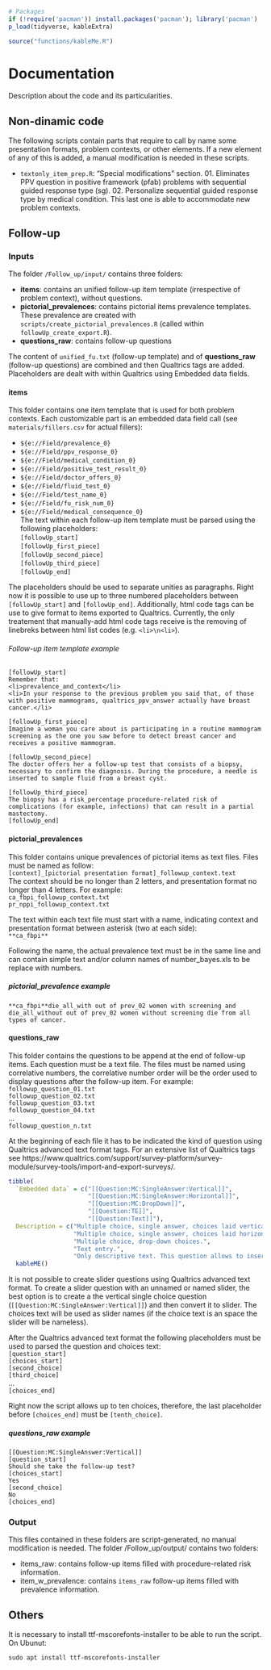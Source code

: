 ```r
# Packages
if (!require('pacman')) install.packages('pacman'); library('pacman')
p_load(tidyverse, kableExtra)

source("functions/kableMe.R")
```

# Documentation

Description about the code and its particularities.

## Non-dinamic code

The following scripts contain parts that require to call by name some presentation formats, problem contexts, or other elements. If a new element of any of this is added, a manual modification is needed in these scripts.

- `textonly_item_prep.R`: "Special modifications" section. 01. Eliminates PPV question in positive framework (pfab) problems with sequential guided response type (sg). 02. Personalize sequential guided response type by medical condition. This last one is able to accommodate new problem contexts.

## Follow-up

### Inputs

The folder `/Follow_up/input/` contains three folders:  

- **items**: contains an unified follow-up item template (irrespective of problem context), without questions.  
- **pictorial_prevalences**: contains pictorial items prevalence templates. These prevalence are created with `scripts/create_pictorial_prevalences.R` (called within `followUp_create_export.R`).  
- **questions_raw**: contains follow-up questions  

The content of `unified_fu.txt` (follow-up template) and of **questions_raw** (follow-up questions) are combined and then Qualtrics tags are added. Placeholders are dealt with within Qualtrics using Embedded data fields.

#### items

This folder contains one item template that is used for both problem contexts. Each customizable part is an embedded data field call (see `materials/fillers.csv` for actual fillers):  

- `${e://Field/prevalence_0}`           
- `${e://Field/ppv_response_0}`         
- `${e://Field/medical_condition_0}`    
- `${e://Field/positive_test_result_0}` 
- `${e://Field/doctor_offers_0}`        
- `${e://Field/fluid_test_0}`           
- `${e://Field/test_name_0}`  
- `${e://Field/fu_risk_num_0}`  
- `${e://Field/medical_consequence_0}`  
The text within each follow-up item template must be parsed using the following placeholders:  
`[followUp_start]`  
`[followUp_first_piece]`  
`[followUp_second_piece]`  
`[followUp_third_piece]`  
`[followUp_end]`  

The placeholders should be used to separate unities as paragraphs. Right now it is possible to use up to three numbered placeholders between `[followUp_start]` and `[followUp_end]`.
Additionally, html code tags can be use to give format to items exported to Qualtrics. Currently, the only treatement that manually-add html code tags receive is the removing of linebreks between html list codes (e.g. `<li>\n<li>`). 


###### Follow-up item template example  

```
[followUp_start]
Remember that:
<li>prevalence_and_context</li>
<li>In your response to the previous problem you said that, of those with positive mammograms, qualtrics_ppv_answer actually have breast cancer.</li>

[followUp_first_piece]
Imagine a woman you care about is participating in a routine mammogram screening as the one you saw before to detect breast cancer and receives a positive mammogram.

[followUp_second_piece]
The doctor offers her a follow-up test that consists of a biopsy, necessary to confirm the diagnosis. During the procedure, a needle is inserted to sample fluid from a breast cyst.

[followUp_third_piece]
The biopsy has a risk_percentage procedure-related risk of complications (for example, infections) that can result in a partial mastectomy.
[followUp_end]
```

#### pictorial_prevalences

This folder contains unique prevalences of pictorial items as text files. Files must be named as follow:  
`[context]_[pictorial presentation format]_followup_context.text`  
The context should be no longer than 2 letters, and presentation format no longer than 4 letters. For example:  
`ca_fbpi_followup_context.txt`  
`pr_nppi_followup_context.txt`  

The text within each text file must start with a name, indicating context and presentation format between asterisk (two at each side):  
`**ca_fbpi**`

Following the name, the actual prevalence text must be in the same line and can contain simple text and/or column names of number_bayes.xls to be replace with numbers.

##### pictorial_prevalence example

```
**ca_fbpi**die_all_with out of prev_02 women with screening and die_all_without out of prev_02 women without screening die from all types of cancer.
```

#### questions_raw

This folder contains the questions to be append at the end of follow-up items. Each question must be a text file. The files must be named using correlative numbers, the correlative number order will be the order used to display questions after the follow-up item. For example:  
`followup_question_01.txt`  
`followup_question_02.txt`  
`followup_question_03.txt`  
`followup_question_04.txt`  
...  
`followup_question_n.txt`  

At the beginning of each file it has to be indicated the kind of question using Qualtrics advanced text format tags. For an extensive list of Qualtrics tags see https://www.qualtrics.com/support/survey-platform/survey-module/survey-tools/import-and-export-surveys/.

```r
tibble(
  `Embedded data` = c("[[Question:MC:SingleAnswer:Vertical]]",
                      "[[Question:MC:SingleAnswer:Horizontal]]",
                      "[[Question:MC:DropDown]]",
                      "[[Question:TE]]",
                      "[[Question:Text]]"),
  Description = c("Multiple choice, single answer, choices laid vertically.",
                  "Multiple choice, single answer, choices laid horizontally.",
                  "Multiple choice, drop-down choices.",
                  "Text entry.",
                  "Only descriptive text. This question allows to insert a text without choices.")) %>% 
  kableME()
```


It is not possible to create slider questions using Qualtrics advanced text format. To create a slider question with an unnamed or named slider, the best option is to create a the vertical single choice question (`[[Question:MC:SingleAnswer:Vertical]]`) and then convert it to slider. The choices text will be used as slider names (if the choice text is an space the slider will be nameless).

After the Qualtrics advanced text format the following placeholders must be used to parsed the question and choices text:  
`[question_start]`  
`[choices_start]`  
`[second_choice]`  
`[third_choice]`  
...  
`[choices_end]`  

Right now the script allows up to ten choices, therefore, the last placeholder before `[choices_end]` must be `[tenth_choice]`.

##### questions_raw example

```
[[Question:MC:SingleAnswer:Vertical]]
[question_start]
Should she take the follow-up test?
[choices_start]
Yes
[second_choice]
No
[choices_end]
```

### Output

This files contained in these folders are script-generated, no manual modification is needed. The folder /Follow_up/output/ contains two folders:  

- items_raw: contains follow-up items filled with procedure-related risk information.  
- item_w_prevalence: contains `items_raw` follow-up items filled with prevalence information.  
  
## Others

It is necessary to install ttf-mscorefonts-installer to be able to run the script.  
On Ubunut:  
```
sudo apt install ttf-mscorefonts-installer
```
  



